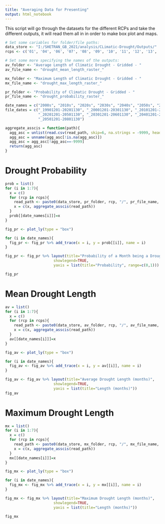 ```yaml
---
title: "Averaging Data for Presenting"
output: html_notebook
---
```


This script will go through the datasets for the different RCPs and take the different outputs, it will read them all in in order to make box plot and maps.

```r
# Set some cariables for folder/file paths:
data_store <- "I:/SHETRAN_GB_2021/analysis/CLimatic-Drought/Outputs/"
rcps <- c('01', '04', '06', '07', '08', '09', '10', '11', '12', '13', '15') # , '05'

# Set some more specifying the names of the outputs:
av_folder <- "Average Length of Climatic Drought - Gridded - "
av_file_name <- "drought_mean_length_raster_"

mx_folder <- "Maximum Length of Climatic Drought - Gridded - "
mx_file_name <- "drought_max_length_raster_"

pr_folder <- "Probability of Climatic Drought - Gridded - "
pr_file_name <- "drought_probability_raster_"

date_names = c("2000s", "2010s", "2020s", "2030s", "2040s", "2050s", "2060s")
file_dates = c("_19901201-20201130", "_20001201-20301130", "_20101201-20401130",
               "_20201201-20501130", "_20301201-20601130", "_20401201-20701130", 
               "_20501201-20801130")

aggregate_asscis = function(path){
  agg_asc = unlist(read.csv(read_path, skip=6, na.strings = -9999, header = FALSE, sep = " "))
  agg_asc = unname(agg_asc[!is.na(agg_asc)])
  agg_asc = agg_asc[!agg_asc==-9999]
  return(agg_asc)
}

```


# Drought Probability

```r
prob = list()
for (i in 1:7){
  x = c()
  for (rcp in rcps){
    read_path <- paste0(data_store, pr_folder, rcp, "/", pr_file_name, rcp, file_dates[i], ".asc")
    x = c(x, aggregate_asscis(read_path))
  }
  prob[[date_names[i]]]=x
}

```

```r
fig_pr <- plot_ly(type = "box")

for (i in date_names){
  fig_pr <- fig_pr %>% add_trace(x = i, y = prob[[i]], name = i)
}

fig_pr <- fig_pr %>% layout(title="Probability of a Month being a Drought", 
                      showlegend=TRUE, 
                      yaxis = list(title="Probability", range=c(0,1)))

fig_pr
```
 
# Mean Drought Length

```r
av = list()
for (i in 1:7){
  x = c()
  for (rcp in rcps){
    read_path <- paste0(data_store, av_folder, rcp, "/", av_file_name, rcp, file_dates[i], ".asc")
    x = c(x, aggregate_asscis(read_path))
  }
  av[[date_names[i]]]=x
}

```

```r
fig_av <- plot_ly(type = "box")

for (i in date_names){
  fig_av <- fig_av %>% add_trace(x = i, y = av[[i]], name = i)
}

fig_av <- fig_av %>% layout(title="Average Drought Length (months)", 
                      showlegend=TRUE, 
                      yaxis = list(title="Length (months)"))
fig_av
```


# Maximum Drought Length

```r
mx = list()
for (i in 1:7){
  x = c()
  for (rcp in rcps){
    read_path <- paste0(data_store, mx_folder, rcp, "/", mx_file_name, rcp, file_dates[i], ".asc")
    x = c(x, aggregate_asscis(read_path))
  }
  mx[[date_names[i]]]=x
}

```

```r
fig_mx <- plot_ly(type = "box")

for (i in date_names){
  fig_mx <- fig_mx %>% add_trace(x = i, y = mx[[i]], name = i)
}

fig_mx <- fig_mx %>% layout(title="Maximum Drought Length (months)", 
                      showlegend=TRUE, 
                      yaxis = list(title="Length (months)"))

fig_mx
```


